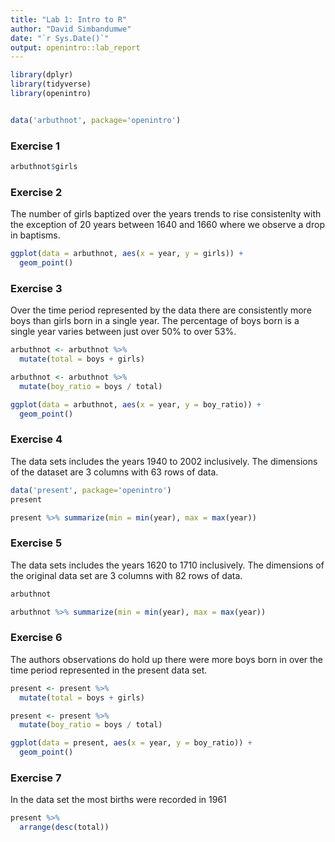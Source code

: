 ```yaml
---
title: "Lab 1: Intro to R"
author: "David Simbandumwe"
date: "`r Sys.Date()`"
output: openintro::lab_report
---
```


```r
library(dplyr)
library(tidyverse)
library(openintro)


data('arbuthnot', package='openintro')

```

### Exercise 1

```r
arbuthnot$girls
```


### Exercise 2

The number of girls baptized over the years trends to rise consistenlty with the exception of 20 years between 1640 and 1660 where we observe a drop in baptisms. 

```r
ggplot(data = arbuthnot, aes(x = year, y = girls)) + 
  geom_point()
```


### Exercise 3

Over the time period represented by the data there are consistently more boys than girls born in a single year. The percentage of boys born is a single year varies between just over 50% to over 53%.

```r

arbuthnot <- arbuthnot %>%
  mutate(total = boys + girls)

arbuthnot <- arbuthnot %>%
  mutate(boy_ratio = boys / total)

ggplot(data = arbuthnot, aes(x = year, y = boy_ratio)) + 
  geom_point()

```


### Exercise 4

The data sets includes the years 1940 to 2002 inclusively. The dimensions of the dataset are 3 columns with 63 rows of data. 

```r
data('present', package='openintro')
present

present %>% summarize(min = min(year), max = max(year))

```


### Exercise 5

The data sets includes the years 1620 to 1710 inclusively. The dimensions of the original data set are 3 columns with 82 rows of data. 

```r

arbuthnot

arbuthnot %>% summarize(min = min(year), max = max(year))


```


### Exercise 6

The authors observations do hold up there were more boys born in over the time period represented in the present data set. 

```r

present <- present %>%
  mutate(total = boys + girls)

present <- present %>%
  mutate(boy_ratio = boys / total)

ggplot(data = present, aes(x = year, y = boy_ratio)) + 
  geom_point()

```


### Exercise 7

In the data set the most births were recorded in 1961

```r

present %>%
  arrange(desc(total))



```

